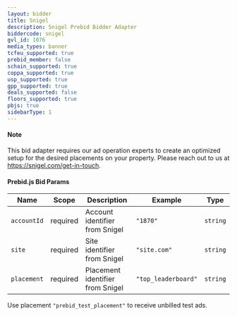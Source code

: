 ```yaml
---
layout: bidder
title: Snigel
description: Snigel Prebid Bidder Adapter
biddercode: snigel
gvl_id: 1076
media_types: banner
tcfeu_supported: true
prebid_member: false
schain_supported: true
coppa_supported: true
usp_supported: true
gpp_supported: true
deals_supported: false
floors_supported: true
pbjs: true
sidebarType: 1
---
```


#### Note

This bid adapter requires our ad operation experts to create an optimized setup for the desired placements on your property.
Please reach out to us at <https://snigel.com/get-in-touch>.

#### Prebid.js Bid Params


| Name      | Scope    | Description               | Example    | Type     |
|-----------|----------|---------------------------|------------|----------|
| `accountId`    | required | Account identifier from Snigel   | `"1870"`            | `string` |
| `site`         | required | Site identifier from Snigel      | `"site.com"`        | `string` |
| `placement`    | required | Placement identifier from Snigel | `"top_leaderboard"` | `string` |

Use placement `"prebid_test_placement"` to receive unbilled test ads.
